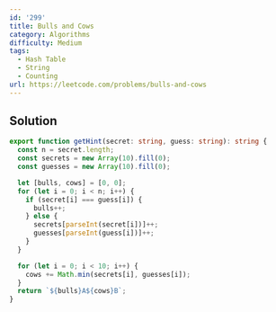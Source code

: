 ```yaml
---
id: '299'
title: Bulls and Cows
category: Algorithms
difficulty: Medium
tags:
  - Hash Table
  - String
  - Counting
url: https://leetcode.com/problems/bulls-and-cows
---
```


## Solution

```typescript showLineNumbers
export function getHint(secret: string, guess: string): string {
  const n = secret.length;
  const secrets = new Array(10).fill(0);
  const guesses = new Array(10).fill(0);

  let [bulls, cows] = [0, 0];
  for (let i = 0; i < n; i++) {
    if (secret[i] === guess[i]) {
      bulls++;
    } else {
      secrets[parseInt(secret[i])]++;
      guesses[parseInt(guess[i])]++;
    }
  }

  for (let i = 0; i < 10; i++) {
    cows += Math.min(secrets[i], guesses[i]);
  }
  return `${bulls}A${cows}B`;
}
```
